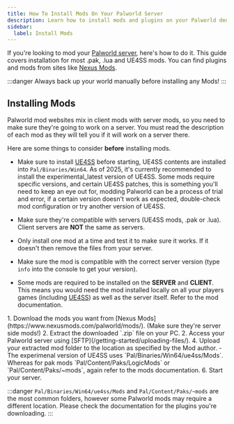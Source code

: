 ```yaml
---
title: How To Install Mods On Your Palworld Server
description: Learn how to install mods and plugins on your Palworld dedicated server.
sidebar:
  label: Install Mods
---
```


If you're looking to mod your [Palworld server](https://www.gamehostbros.com/palworld-server-hosting/), here's how to do it. This guide covers installation for most .pak, .lua and UE4SS mods. You can find plugins and mods from sites like [Nexus Mods](https://www.nexusmods.com/palworld/mods/).

:::danger
Always back up your world manually before installing any Mods!
:::

## Installing Mods 

Palworld mod websites mix in client mods with server mods, so you need to make sure they're going to work on a server. You must read the description of each mod as they will tell you if it will work on a server there. 

Here are some things to consider **before** installing mods.
- Make sure to install [UE4SS](https://github.com/UE4SS-RE/RE-UE4SS/releases) before starting, UE4SS contents are installed into `Pal/Binaries/Win64`. As of 2025, it's currently recommended to install the experimental_latest version of UE4SS. Some mods require specific versions, and certain UE4SS patches, this is something you'll need to keep an eye out for, modding Palworld can be a process of trial and error, if a certain version doesn't work as expected, double-check mod configuration or try another version of UE4SS.

- Make sure they're compatible with servers (UE4SS mods, .pak or .lua). Client servers are **NOT** the same as servers.

- Only install one mod at a time and test it to make sure it works. If it doesn't then remove the files from your server.

- Make sure the mod is compatible with the correct server version (type `info` into the console to get your version).

- Some mods are required to be installed on the **SERVER** and **CLIENT**. This means you would need the mod installed locally on all your players games (including [UE4SS](https://github.com/UE4SS-RE/RE-UE4SS)) as well as the server itself. Refer to the mod documentation.

<Steps>
1. Download the mods you want from [Nexus Mods](https://www.nexusmods.com/palworld/mods/). (Make sure they're server side mods!)
2. Extract the downloaded `.zip` file on your PC.
2. Access your Palworld server using [SFTP](/getting-started/uploading-files/).
4. Upload your extracted mod folder to the location as specified by the Mod author.
   - The experimenal version of UE4SS uses `Pal/Binaries/Win64/ue4ss/Mods`. Whereas for pak mods `Pal/Content/Paks/LogicMods` or `Pal/Content/Paks/~mods`, again refer to the mods documentation.
6. Start your server.
</Steps>

:::danger
`Pal/Binaries/Win64/ue4ss/Mods` and `Pal/Content/Paks/~mods` are the most common folders, however some Palworld mods may require a different location. Please check the documentation for the plugins you're downloading.
:::